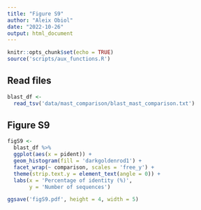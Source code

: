 ```yaml
---
title: "Figure S9"
author: "Aleix Obiol"
date: "2022-10-26"
output: html_document
---
```


```r
knitr::opts_chunk$set(echo = TRUE)
source('scripts/aux_functions.R')
```

## Read files

```r
blast_df <- 
  read_tsv('data/mast_comparison/blast_mast_comparison.txt')
```

## Figure S9 

```r
figS9 <- 
  blast_df %>% 
  ggplot(aes(x = pident)) +
  geom_histogram(fill = 'darkgoldenrod1') +
  facet_wrap(~ comparison, scales = 'free_y') +
  theme(strip.text.y = element_text(angle = 0)) +
  labs(x = 'Percentage of identity (%)',
       y = 'Number of sequences')

ggsave('figS9.pdf', height = 4, width = 5)
```

